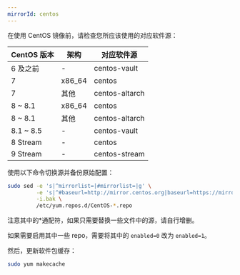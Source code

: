 ```yaml
---
mirrorId: centos
---
```


在使用 CentOS 镜像前，请检查您所应该使用的对应软件源：

| CentOS 版本 | 架构 | 对应软件源 |
|---|---|---|
| 6 及之前 | - | centos-vault |
| 7 | x86_64 | centos |
| 7 | 其他 | centos-altarch |
| 8 ~ 8.1 | x86_64 | centos |
| 8 ~ 8.1 | 其他 | centos-altarch |
| 8.1 ~ 8.5 | - | centos-vault |
| 8 Stream | - | centos |
| 9 Stream | - | centos-stream |


使用以下命令切换源并备份原始配置：

```bash
sudo sed -e 's|^mirrorlist=|#mirrorlist=|g' \
         -e 's|^#baseurl=http://mirror.centos.org|baseurl=https://mirror.zju.edu.cn|g' \
         -i.bak \
         /etc/yum.repos.d/CentOS-*.repo
```
注意其中的*通配符，如果只需要替换一些文件中的源，请自行增删。

如果需要启用其中一些 repo，需要将其中的 `enabled=0` 改为 `enabled=1`。

然后，更新软件包缓存：

```bash
sudo yum makecache
```
